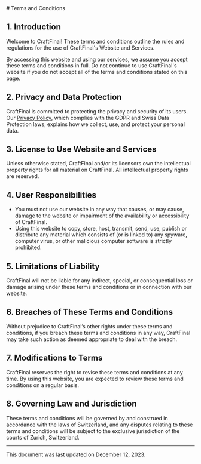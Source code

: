 <article className="prose dark:prose-inverted">
# Terms and Conditions

## 1. Introduction

Welcome to CraftFinal! These terms and conditions outline the rules and regulations for the use of CraftFinal's Website and Services.

By accessing this website and using our services, we assume you accept these terms and conditions in full. Do not continue to use CraftFinal's website if you do not accept all of the terms and conditions stated on this page.

## 2. Privacy and Data Protection

CraftFinal is committed to protecting the privacy and security of its users. Our [Privacy Policy](#), which complies with the GDPR and Swiss Data Protection laws, explains how we collect, use, and protect your personal data.

## 3. License to Use Website and Services

Unless otherwise stated, CraftFinal and/or its licensors own the intellectual property rights for all material on CraftFinal. All intellectual property rights are reserved.

## 4. User Responsibilities

- You must not use our website in any way that causes, or may cause, damage to the website or impairment of the availability or accessibility of CraftFinal.
- Using this website to copy, store, host, transmit, send, use, publish or distribute any material which consists of (or is linked to) any spyware, computer virus, or other malicious computer software is strictly prohibited.

## 5. Limitations of Liability

CraftFinal will not be liable for any indirect, special, or consequential loss or damage arising under these terms and conditions or in connection with our website.

## 6. Breaches of These Terms and Conditions

Without prejudice to CraftFinal’s other rights under these terms and conditions, if you breach these terms and conditions in any way, CraftFinal may take such action as deemed appropriate to deal with the breach.

## 7. Modifications to Terms

CraftFinal reserves the right to revise these terms and conditions at any time. By using this website, you are expected to review these terms and conditions on a regular basis.

## 8. Governing Law and Jurisdiction

These terms and conditions will be governed by and construed in accordance with the laws of Switzerland, and any disputes relating to these terms and conditions will be subject to the exclusive jurisdiction of the courts of Zurich, Switzerland.

---

This document was last updated on December 12, 2023.

</article>
